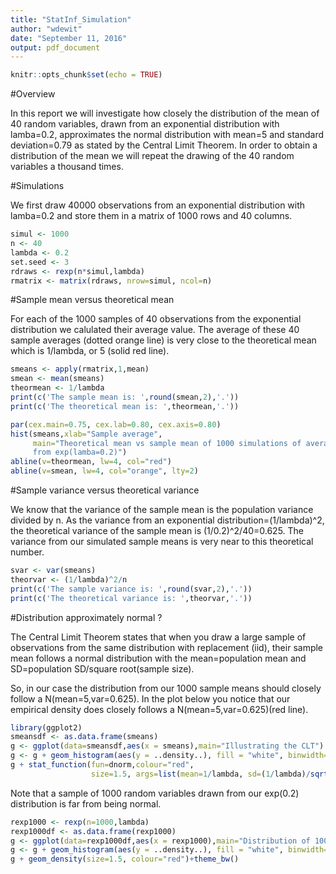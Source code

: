 ```yaml
---
title: "StatInf_Simulation"
author: "wdewit"
date: "September 11, 2016"
output: pdf_document
---
```


```r
knitr::opts_chunk$set(echo = TRUE)
```

#Overview

In this report we will investigate how closely the distribution of the mean of 40 random variables, drawn from an exponential distribution with lamba=0.2, approximates the normal distribution with mean=5 and standard deviation=0.79 as stated by the Central Limit Theorem. In order to obtain a distribution of the mean we will repeat the drawing of the 40 random variables a thousand times.

#Simulations

We first draw 40000 observations from an exponential distribution with lamba=0.2 and store them in a matrix of 1000 rows and 40 columns. 

```r
simul <- 1000
n <- 40
lambda <- 0.2
set.seed <- 3
rdraws <- rexp(n*simul,lambda)
rmatrix <- matrix(rdraws, nrow=simul, ncol=n)
```

#Sample mean versus theoretical mean

For each of the 1000 samples of 40 observations from the exponential distribution we calulated their average value. The average of these 40 sample averages (dotted orange line) is very close to the theoretical mean which is 1/lambda, or 5 (solid red line).

```r
smeans <- apply(rmatrix,1,mean)
smean <- mean(smeans)
theormean <- 1/lambda
print(c('The sample mean is: ',round(smean,2),'.'))
print(c('The theoretical mean is: ',theormean,'.'))
```

```r
par(cex.main=0.75, cex.lab=0.80, cex.axis=0.80)
hist(smeans,xlab="Sample average",
     main="Theoretical mean vs sample mean of 1000 simulations of average of 40 draws
     from exp(lamba=0.2)")
abline(v=theormean, lw=4, col="red")
abline(v=smean, lw=4, col="orange", lty=2)
```

#Sample variance versus theoretical variance

We know that the variance of the sample mean is the population variance divided by n. As the variance from an exponential distribution=(1/lambda)^2, the theoretical variance of the sample mean is (1/0.2)^2/40=0.625. The variance from our simulated sample means is very near to this theoretical number.  

```r
svar <- var(smeans)
theorvar <- (1/lambda)^2/n
print(c('The sample variance is: ',round(svar,2),'.'))
print(c('The theoretical variance is: ',theorvar,'.'))  
```


#Distribution approximately normal ?

The Central Limit Theorem states that when you draw a large sample of observations from the same distribution with replacement (iid), their sample mean follows a normal distribution with the mean=population mean and SD=population SD/square root(sample size). 

So, in our case the distribution from our 1000 sample means should closely follow a N(mean=5,var=0.625). In the plot below you notice that our empirical density does closely follows a N(mean=5,var=0.625)(red line).

```r
library(ggplot2)
smeansdf <- as.data.frame(smeans)
g <- ggplot(data=smeansdf,aes(x = smeans),main="Illustrating the CLT") 
g <- g + geom_histogram(aes(y = ..density..), fill = "white", binwidth=0.5, colour = "black")
g + stat_function(fun=dnorm,colour="red", 
                  size=1.5, args=list(mean=1/lambda, sd=(1/lambda)/sqrt(n)))+theme_bw()
```

Note that a sample of 1000 random variables drawn from our exp(0.2) distribution is far from being normal.

```r
rexp1000 <- rexp(n=1000,lambda)
rexp1000df <- as.data.frame(rexp1000)
g <- ggplot(data=rexp1000df,aes(x = rexp1000),main="Distribution of 1000 draws from exp(0.2)") 
g <- g + geom_histogram(aes(y = ..density..), fill = "white", binwidth=0.5, colour = "black")
g + geom_density(size=1.5, colour="red")+theme_bw()
```